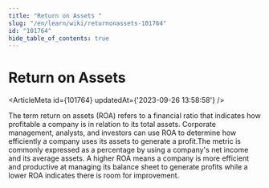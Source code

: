 ```yaml
---
title: "Return on Assets "
slug: "/en/learn/wiki/returnonassets-101764"
id: "101764"
hide_table_of_contents: true
---
```



# Return on Assets 

<ArticleMeta id={101764} updatedAt={'2023-09-26 13:58:58'} />
<div className='border-solid border-b border-t-0 my-4 border-[var(--ifm-color-gray-300)]' />

The term return on assets (ROA) refers to a financial ratio that indicates how profitable a company is in relation to its total assets. Corporate management, analysts, and investors can use ROA to determine how efficiently a company uses its assets to generate a profit.The metric is commonly expressed as a percentage by using a company's net income and its average assets. A higher ROA means a company is more efficient and productive at managing its balance sheet to generate profits while a lower ROA indicates there is room for improvement.
